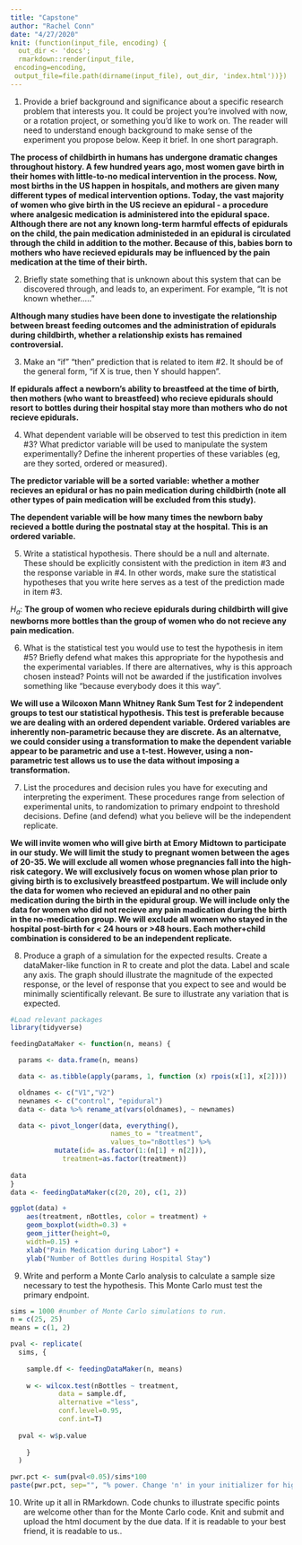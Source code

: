 ```yaml
---
title: "Capstone"
author: "Rachel Conn"
date: "4/27/2020"
knit: (function(input_file, encoding) {
  out_dir <- 'docs';
  rmarkdown::render(input_file,
 encoding=encoding,
 output_file=file.path(dirname(input_file), out_dir, 'index.html'))})
---
```


1) Provide a brief background and significance about a specific research problem that interests you. It could be project you’re involved with now, or a rotation project, or something you’d like to work on. The reader will need to understand enough background to make sense of the experiment you propose below. Keep it brief. In one short paragraph.

**The process of childbirth in humans has undergone dramatic changes throughout history. A few hundred years ago, most women gave birth in their homes with little-to-no medical intervention in the process. Now, most births in the US happen in hospitals, and mothers are given many different types of medical intervention options. Today, the vast majority of women who give birth in the US recieve an epidural - a procedure where analgesic medication is administered into the epidural space. Although there are not any known long-term harmful effects of epidurals on the child, the pain medication administeded in an epidural is circulated through the child in addition to the mother. Because of this, babies born to mothers who have recieved epidurals may be influenced by the pain medication at the time of their birth.**

2) Briefly state something that is unknown about this system that can be discovered through, and leads to, an experiment.  For example, "It is not known whether....."

**Although many studies have been done to investigate the relationship between breast feeding outcomes and the administration of epidurals during childbirth, whether a relationship exists has remained controversial.**

3) Make an “if” “then” prediction that is related to item #2. It should be of the general form, “if X is true, then Y should happen”.

**If epidurals affect a newborn's ability to breastfeed at the time of birth, then mothers (who want to breastfeed) who recieve epidurals should resort to bottles during their hospital stay more than mothers who do not recieve epidurals.**

4) What dependent variable will be observed to test this prediction in item #3? What predictor variable will be used to manipulate the system experimentally? Define the inherent properties of these variables (eg, are they sorted, ordered or measured).

**The predictor variable will be a sorted variable: whether a mother recieves an epidural or has no pain medication during childbirth (note all other types of pain medication will be excluded from this study).**

**The dependent variable will be how many times the newborn baby recieved a bottle during the postnatal stay at the hospital. This is an ordered variable.**

5) Write a statistical hypothesis.  There should be a null and alternate. These should be explicitly consistent with the prediction in item #3 and the response variable in #4. In other words, make sure the statistical hypotheses that you write here serves as a test of the prediction made in item #3.

$H_a:$ **The group of women who recieve epidurals during childbirth will give newborns more bottles than the group of women who do not recieve any pain medication.**

6) What is the statistical test you would use to test the hypothesis in item #5? Briefly defend what makes this appropriate for the hypothesis and the experimental variables. If there are alternatives, why is this approach chosen instead? Points will not be awarded if the justification involves something like "because everybody does it this way".

**We will use a Wilcoxon Mann Whitney Rank Sum Test for 2 independent groups to test our statistical hypothesis. This test is preferable because we are dealing with an ordered dependent variable. Ordered variables are inherently non-parametric because they are discrete. As an alternatve, we could consider using a transformation to make the dependent variable appear to be parametric and use a t-test. However, using a non-parametric test allows us to use the data without imposing a transformation.**

7) List the procedures and decision rules you have for executing and interpreting the experiment. These procedures range from selection of experimental units, to randomization to primary endpoint to threshold decisions. Define (and defend) what you believe will be the independent replicate.

**We will invite women who will give birth at Emory Midtown to participate in our study. We will limit the study to pregnant women between the ages of 20-35. We will exclude all women whose pregnancies fall into the high-risk category. We will exclusively focus on women whose plan prior to giving birth is to exclusively breastfeed postpartum. We will include only the data for women who recieved an epidural and no other pain medication during the birth in the epidural group. We will  include only the data for women who did not recieve any pain madication during the birth in the no-medication group. We will exclude all women who stayed in the hospital post-birth for < 24 hours or >48 hours. Each mother+child combination is considered to be an independent replicate.**

8) Produce a graph of a simulation for the expected results. Create a dataMaker-like function in R to create and plot the data. Label and scale any axis. The graph should illustrate the magnitude of the expected response, or the level of response that you expect to see and would be minimally scientifically relevant. Be sure to illustrate any variation that is expected.

```r
#Load relevant packages
library(tidyverse)
```

```r
feedingDataMaker <- function(n, means) {

  params <- data.frame(n, means)

  data <- as.tibble(apply(params, 1, function (x) rpois(x[1], x[2])))

  oldnames <- c("V1","V2")
  newnames <- c("control", "epidural")
  data <- data %>% rename_at(vars(oldnames), ~ newnames)

  data <- pivot_longer(data, everything(), 
                         names_to = "treatment",
                         values_to="nBottles") %>% 
           mutate(id= as.factor(1:(n[1] + n[2])),
             treatment=as.factor(treatment))
  
data 
}
data <- feedingDataMaker(c(20, 20), c(1, 2))

ggplot(data) +
    aes(treatment, nBottles, color = treatment) +
    geom_boxplot(width=0.3) +
    geom_jitter(height=0,
    width=0.15) + 
    xlab("Pain Medication during Labor") + 
    ylab("Number of Bottles during Hospital Stay")

```

9) Write and perform a Monte Carlo analysis to calculate a sample size necessary to test the hypothesis. This Monte Carlo must test the primary endpoint.

```r
sims = 1000 #number of Monte Carlo simulations to run. 
n = c(25, 25)
means = c(1, 2)

pval <- replicate(
  sims, {
 
    sample.df <- feedingDataMaker(n, means)
    
    w <- wilcox.test(nBottles ~ treatment, 
            data = sample.df, 
            alternative ="less", 
            conf.level=0.95, 
            conf.int=T)
  
  pval <- w$p.value
    
    }
  )

pwr.pct <- sum(pval<0.05)/sims*100
paste(pwr.pct, sep="", "% power. Change 'n' in your initializer for higher or lower power.")
```

10) Write up it all in RMarkdown. Code chunks to illustrate specific points are welcome other than for the Monte Carlo code. Knit and submit and upload the html document by the due data. If it is readable to your best friend, it is readable to us..
